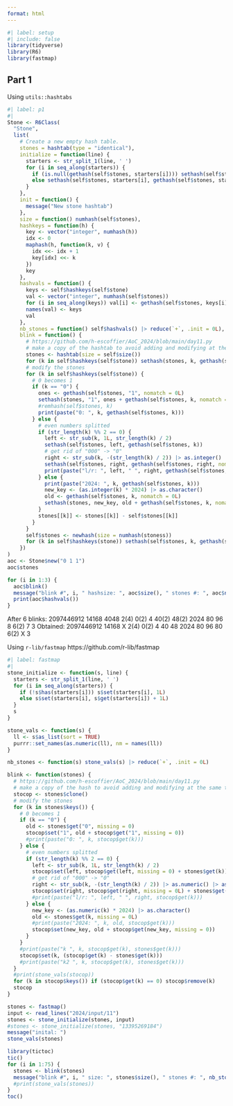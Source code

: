 ```yaml
---
format: html
---
```


```r
#| label: setup
#| include: false
library(tidyverse)
library(R6)
library(fastmap)
```


## Part 1

Using `utils::hashtabs`


```r
#| label: p1
#| 
Stone <- R6Class(
  "Stone",
  list(
    # Create a new empty hash table.
    stones = hashtab(type = "identical"),
    initialize = function(line) {
      starters <- str_split_1(line, ' ')
      for (i in seq_along(starters)) {
        if (is.null(gethash(self$stones, starters[i]))) sethash(self$stones, starters[i], 1L)
        else sethash(self$stones, starters[i], gethash(self$stones, starters[i]) + 1L)
      }
    },
    init = function() {
      message("New stone hashtab")
    },
    size = function() numhash(self$stones),
    hashkeys = function(h) {
      key <- vector("integer", numhash(h))
      idx <- 0
      maphash(h, function(k, v) { 
        idx <<- idx + 1
        key[idx] <<- k
      })
      key
    },
    hashvals = function() {
      keys <- self$hashkeys(self$stone)
      val <- vector("integer", numhash(self$stones))
      for (i in seq_along(keys)) val[i] <- gethash(self$stones, keys[i])
      names(val) <- keys
      val
    },
    nb_stones = function() self$hashvals() |> reduce(`+`, .init = 0L),
    blink = function() {
      # https://github.com/h-escoffier/AoC_2024/blob/main/day11.py
      # make a copy of the hashtab to avoid adding and modifying at the same time
      stones <- hashtab(size = self$size())
      for (k in self$hashkeys(self$stone)) sethash(stones, k, gethash(self$stones, k))
      # modify the stones
      for (k in self$hashkeys(self$stone)) {
        # 0 becomes 1
        if (k == "0") {
          ones <- gethash(self$stones, "1", nomatch = 0L) 
          sethash(stones, "1", ones + gethash(self$stones, k, nomatch = 0L))
          #remhash(self$stones, k)
          print(paste("0: ", k, gethash(self$stones, k)))
        } else {
          # even numbers splitted
          if (str_length(k) %% 2 == 0) {
            left <- str_sub(k, 1L, str_length(k) / 2)
            sethash(self$stones, left, gethash(self$stones, k))
            # get rid of "000" -> "0"
            right <- str_sub(k, -(str_length(k) / 2)) |> as.integer() |> as.character()
            sethash(self$stones, right, gethash(self$stones, right, nomatch = 0L) + gethash(self$stones, k))
            print(paste("l/r: ", left, " ", right, gethash(self$stones, k)))
          } else {
            print(paste("2024: ", k, gethash(self$stones, k)))
            new_key <- (as.integer(k) * 2024) |> as.character()
            old <- gethash(self$stones, k, nomatch = 0L)
            sethash(stones, new_key, old + gethash(self$stones, k, nomatch = 0L))
          }
          stones[[k]] <- stones[[k]] - self$stones[[k]]
        }
      }
      self$stones <- newhash(size = numhash(stoness))
      for (k in self$hashkeys(stone)) sethash(self$stones, k, gethash(self$stones, k))
    })
)
aoc <- Stone$new("0 1 1")
aoc$stones

for (i in 1:3) {
  aoc$blink()
  message("blink #", i, " hashsize: ", aoc$size(), " stones #: ", aoc$nb_stones())
  print(aoc$hashvals())
}
```


After 6 blinks:
2097446912     14168    4048   2(4)  0(2)   4   40(2)   48(2)   2024   80      96  8   6(2)   7       3 
Obtained:
2097446912     14168    X      2(4)  0(2)   4   40      48      2024   80      96  80  6(2)   X       3 



Using `r-lib/fastmap` https://github.com/r-lib/fastmap

```r
#| label: fastmap
#| 
stone_initialize <- function(s, line) {
  starters <- str_split_1(line, ' ')
  for (i in seq_along(starters)) {
    if (!s$has(starters[i])) s$set(starters[i], 1L)
    else s$set(starters[i], s$get(starters[i]) + 1L)
  }
  s
}

stone_vals <- function(s) {
  ll <- s$as_list(sort = TRUE)
  purrr::set_names(as.numeric(ll), nm = names(ll))
}

nb_stones <- function(s) stone_vals(s) |> reduce(`+`, .init = 0L)

blink <- function(stones) {
  # https://github.com/h-escoffier/AoC_2024/blob/main/day11.py
  # make a copy of the hash to avoid adding and modifying at the same time
  stocop <- stones$clone()
  # modify the stones
  for (k in stones$keys()) {
    # 0 becomes 1
    if (k == "0") {
      old <- stones$get("0", missing = 0) 
      stocop$set("1", old + stocop$get("1", missing = 0))
      #print(paste("0: ", k, stocop$get(k)))
    } else {
      # even numbers splitted
      if (str_length(k) %% 2 == 0) {
        left <- str_sub(k, 1L, str_length(k) / 2)
        stocop$set(left, stocop$get(left, missing = 0) + stones$get(k))
        # get rid of "000" -> "0"
        right <- str_sub(k, -(str_length(k) / 2)) |> as.numeric() |> as.character()
        stocop$set(right, stocop$get(right, missing = 0L) + stones$get(k))
        #print(paste("l/r: ", left, " ", right, stocop$get(k)))
      } else {
        new_key <- (as.numeric(k) * 2024) |> as.character()
        old <- stones$get(k, missing = 0L)
        #print(paste("2024: ", k, old, stocop$get(k)))
        stocop$set(new_key, old + stocop$get(new_key, missing = 0))
      }
    }
    #print(paste("k ", k, stocop$get(k), stones$get(k)))
    stocop$set(k, (stocop$get(k) - stones$get(k)))
    #print(paste("k2 ", k, stocop$get(k), stones$get(k)))
  }
  #print(stone_vals(stocop))
  for (k in stocop$keys()) if (stocop$get(k) == 0) stocop$remove(k)
  stocop
}

stones <- fastmap()
input <- read_lines("2024/input/11")
stones <- stone_initialize(stones, input)
#stones <- stone_initialize(stones, "13395269184")
message("inital: ")
stone_vals(stones)

library(tictoc)
tic()
for (i in 1:75) {
  stones <- blink(stones)
  message("blink #", i, " size: ", stones$size(), " stones #: ", nb_stones(stones))
  #print(stone_vals(stones))
}
toc()
 
```

